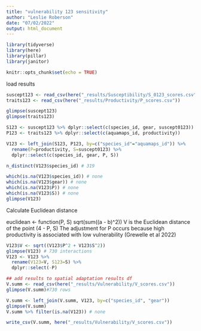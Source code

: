 ```yaml
---
title: "vulnerability 123 sensitivity"
author: "Leslie Roberson"
date: "07/02/2022"
output: html_document
---
```


```r

library(tidyverse)
library(here)
library(pillar)
library(janitor)

knitr::opts_chunk$set(echo = TRUE)
```

load results

```r

suscept123 <- read_csv(here("_results/Susceptibility/S_0123_scores.csv"))
traits123 <- read_csv(here("_results/Productivity/P_scores.csv"))

glimpse(suscept123)
glimpse(traits123)

S123 <- suscept123 %>% dplyr::select(c(species_id, gear, suscept0123))
P123 <- traits123 %>% dplyr::select(c(aquamaps_id, productivity))

V123 <- left_join(S123, P123, by=c("species_id"="aquamaps_id")) %>%
  rename(P=productivity, S=suscept0123) %>%
  dplyr::select(c(species_id, gear, P, S))

n_distinct(V123$species_id) # 319

which(is.na(V123$species_id)) # none
which(is.na(V123$gear)) # none
which(is.na(V123$P)) # none
which(is.na(V123$S)) # none
glimpse(V123)

```

Calculate Euclidean distance

euclidean <- function(P, S) sqrt(sum((a - b)^2))
V is the Euclidean distance of the point (4 - P, S)
The adjustment for P occurs because high productivity is associated with low vulnerability (Grewelle et al 2022)

```r

V123$V <- sqrt((V123$P^2 + V123$S^2))
glimpse(V123) # 730 interactions
V123 <- V123 %>% 
  rename(V123=V, S123=S) %>% 
  dplyr::select(-P) 

## add results to spatial adaptation results df
V.summ <- read_csv(here("_results/Vulnerability/V_scores.csv"))
glimpse(V.summ)#730 rows

V.summ <- left_join(V.summ, V123, by=c("species_id", "gear"))
glimpse(V.summ)
V.summ %>% filter(is.na(V123)) # none

write_csv(V.summ, here("_results/Vulnerability/V_scores.csv"))
  
```
